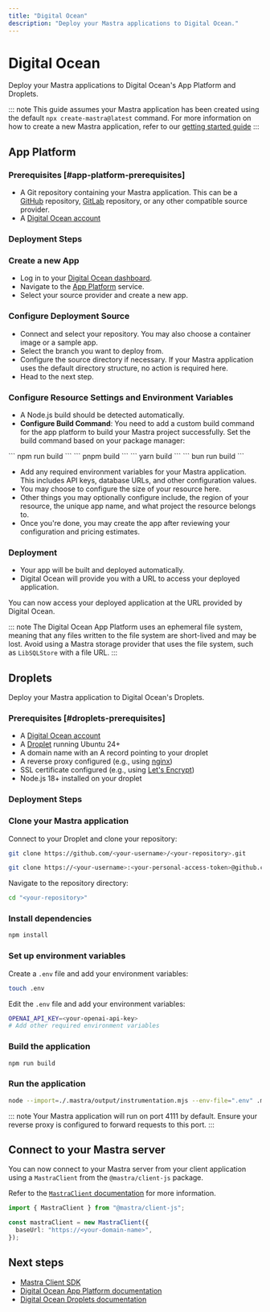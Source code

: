 ```yaml
---
title: "Digital Ocean"
description: "Deploy your Mastra applications to Digital Ocean."
---
```



# Digital Ocean

Deploy your Mastra applications to Digital Ocean's App Platform and Droplets.

::: note
This guide assumes your Mastra application has been created using the default
`npx create-mastra@latest` command.
For more information on how to create a new Mastra application,
refer to our [getting started guide](./../../getting-started/installation.mdx)
:::

<Tabs>

<TabItem value="app-platform" label="App Platform">

## App Platform

### Prerequisites [#app-platform-prerequisites]

- A Git repository containing your Mastra application. This can be a [GitHub](https://github.com/) repository, [GitLab](https://gitlab.com/) repository, or any other compatible source provider.
- A [Digital Ocean account](https://www.digitalocean.com/)

### Deployment Steps

<Steps>

### Create a new App

- Log in to your [Digital Ocean dashboard](https://cloud.digitalocean.com/).
- Navigate to the [App Platform](https://docs.digitalocean.com/products/app-platform/) service.
- Select your source provider and create a new app.

### Configure Deployment Source

- Connect and select your repository. You may also choose a container image or a sample app.
- Select the branch you want to deploy from.
- Configure the source directory if necessary. If your Mastra application uses the default directory structure, no action is required here.
- Head to the next step.

### Configure Resource Settings and Environment Variables

- A Node.js build should be detected automatically.
- **Configure Build Command**: You need to add a custom build command for the app platform to build your Mastra project successfully. Set the build command based on your package manager:

<Tabs>
  <TabItem value="npm" label="npm">
    ```
    npm run build
    ```
  </TabItem>
  <TabItem value="pnpm" label="pnpm">
    ```
    pnpm build
    ```
  </TabItem>
  <TabItem value="yarn" label="yarn">
    ```
    yarn build
    ```
  </TabItem>
  <TabItem value="bun" label="bun">
    ```
    bun run build
    ```
  </TabItem>
</Tabs>

- Add any required environment variables for your Mastra application. This includes API keys, database URLs, and other configuration values.
- You may choose to configure the size of your resource here.
- Other things you may optionally configure include, the region of your resource, the unique app name, and what project the resource belongs to.
- Once you're done, you may create the app after reviewing your configuration and pricing estimates.

### Deployment

- Your app will be built and deployed automatically.
- Digital Ocean will provide you with a URL to access your deployed application.

</Steps>

You can now access your deployed application at the URL provided by Digital Ocean.

::: note
The Digital Ocean App Platform uses an ephemeral file system,
meaning that any files written to the file system are short-lived and may be lost.
Avoid using a Mastra storage provider that uses the file system,
such as `LibSQLStore` with a file URL.
:::

</TabItem>

<TabItem value="droplets" label="Droplets">

## Droplets

Deploy your Mastra application to Digital Ocean's Droplets.

### Prerequisites [#droplets-prerequisites]

- A [Digital Ocean account](https://www.digitalocean.com/)
- A [Droplet](https://docs.digitalocean.com/products/droplets/) running Ubuntu 24+
- A domain name with an A record pointing to your droplet
- A reverse proxy configured (e.g., using [nginx](https://nginx.org/))
- SSL certificate configured (e.g., using [Let's Encrypt](https://letsencrypt.org/))
- Node.js 18+ installed on your droplet

### Deployment Steps

<Steps>

### Clone your Mastra application

Connect to your Droplet and clone your repository:

<Tabs>
<TabItem value="public" label="Public Repository">

```bash copy
git clone https://github.com/<your-username>/<your-repository>.git
```

</TabItem>

<TabItem value="private" label="Private Repository">

```bash copy
git clone https://<your-username>:<your-personal-access-token>@github.com/<your-username>/<your-repository>.git
```

</TabItem>
</Tabs>

Navigate to the repository directory:

```bash copy
cd "<your-repository>"
```

### Install dependencies

```bash copy
npm install
```

### Set up environment variables

Create a `.env` file and add your environment variables:

```bash copy
touch .env
```

Edit the `.env` file and add your environment variables:

```bash copy
OPENAI_API_KEY=<your-openai-api-key>
# Add other required environment variables
```

### Build the application

```bash copy
npm run build
```

### Run the application

```bash copy
node --import=./.mastra/output/instrumentation.mjs --env-file=".env" .mastra/output/index.mjs
```

::: note
Your Mastra application will run on port 4111 by default. Ensure your reverse proxy is configured to forward requests to this port.
:::

</Steps>

</TabItem>

</Tabs>

## Connect to your Mastra server

You can now connect to your Mastra server from your client application using a `MastraClient` from the `@mastra/client-js` package.

Refer to the [`MastraClient` documentation](/docs/server-db/mastra-client) for more information.

```typescript copy showLineNumbers
import { MastraClient } from "@mastra/client-js";

const mastraClient = new MastraClient({
  baseUrl: "https://<your-domain-name>",
});
```

## Next steps

- [Mastra Client SDK](/docs/client-js/overview)
- [Digital Ocean App Platform documentation](https://docs.digitalocean.com/products/app-platform/)
- [Digital Ocean Droplets documentation](https://docs.digitalocean.com/products/droplets/)
